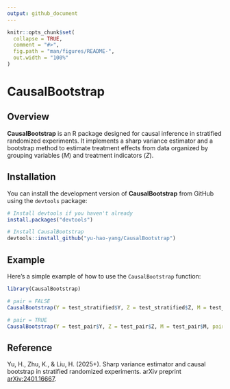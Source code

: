 ```yaml
---
output: github_document
---
```


<!-- README.md is generated from README.Rmd. Please edit that file -->

```r
knitr::opts_chunk$set(
  collapse = TRUE,
  comment = "#>",
  fig.path = "man/figures/README-",
  out.width = "100%"
)
```

# CausalBootstrap

## Overview

**CausalBootstrap** is an R package designed for causal inference in stratified randomized experiments. It implements a sharp variance estimator and a bootstrap method to estimate treatment effects from data organized by grouping variables ($M$) and treatment indicators ($Z$).

## Installation

You can install the development version of **CausalBootstrap** from GitHub using the `devtools` package:

```R
# Install devtools if you haven't already
install.packages("devtools")

# Install CausalBootstrap
devtools::install_github("yu-hao-yang/CausalBootstrap")
```

## Example

Here’s a simple example of how to use the `CausalBootstrap` function:

```R
library(CausalBootstrap)

# pair = FALSE
CausalBootstrap(Y = test_stratified$Y, Z = test_stratified$Z, M = test_stratified$M)

# pair = TRUE
CausalBootstrap(Y = test_pair$Y, Z = test_pair$Z, M = test_pair$M, pair = TRUE)
```

## Reference

Yu, H., Zhu, K., & Liu, H. (2025+). Sharp variance estimator and causal bootstrap in stratified randomized experiments. arXiv preprint [arXiv:2401.16667](https://arxiv.org/abs/2401.16667).
